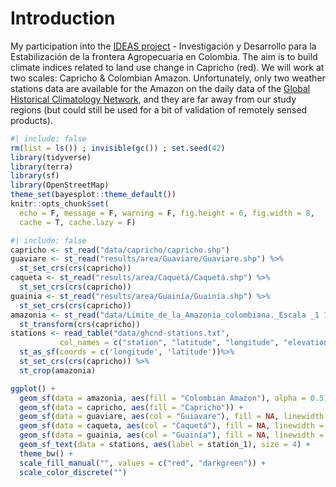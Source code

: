# Introduction {.unnumbered}

My participation into the [IDEAS project](https://ur-forets-societes.cirad.fr/dans-le-monde/projets-de-recherche/ideas) - Investigación y Desarrollo para la Estabilización de la frontera Agropecuaria en Colombia. The aim is to build climate indices related to land use change in Capricho (red). We will work at two scales: Capricho & Colombian Amazon. Unfortunately, only two weather stations data are available for the Amazon on the daily data of the [Global Historical Climatology Network](https://www.ncei.noaa.gov/products/land-based-station/global-historical-climatology-network-daily), and they are far away from our study regions (but could still be used for a bit of validation of remotely sensed products).

```r
#| include: false
rm(list = ls()) ; invisible(gc()) ; set.seed(42)
library(tidyverse)
library(terra)
library(sf)
library(OpenStreetMap)
theme_set(bayesplot::theme_default())
knitr::opts_chunk$set(
  echo = F, message = F, warning = F, fig.height = 6, fig.width = 8,
  cache = T, cache.lazy = F)
```

```r
#| include: false
capricho <- st_read("data/capricho/capricho.shp")
guaviare <- st_read("results/area/Guaviare/Guaviare.shp") %>% 
  st_set_crs(crs(capricho))
caqueta <- st_read("results/area/Caquetá/Caquetá.shp") %>% 
  st_set_crs(crs(capricho))
guainia <- st_read("results/area/Guainía/Guainía.shp") %>% 
  st_set_crs(crs(capricho))
amazonia <- st_read("data/Límite_de_la_Amazonia_colombiana._Escala _1 100.000/L%C3%ADmite_de_la_Amazonia_colombiana._Escala%3A_1%3A100.000.shp") %>% 
  st_transform(crs(capricho))
stations <- read_table("data/ghcnd-stations.txt", 
           col_names = c("station", "latitude", "longitude", "elevation", "state", "station")) %>% 
  st_as_sf(coords = c('longitude', 'latitude'))%>% 
  st_set_crs(crs(capricho)) %>% 
  st_crop(amazonia)
```

```r
ggplot() +
  geom_sf(data = amazonia, aes(fill = "Colombian Amazon"), alpha = 0.5) +
  geom_sf(data = capricho, aes(fill = "Capricho")) +
  geom_sf(data = guaviare, aes(col = "Guiavare"), fill = NA, linewidth = 1.5) +
  geom_sf(data = caqueta, aes(col = "Caquetá"), fill = NA, linewidth = 1.5) +
  geom_sf(data = guainia, aes(col = "Guainía"), fill = NA, linewidth = 1.5) +
  geom_sf_text(data = stations, aes(label = station_1), size = 4) +
  theme_bw() +
  scale_fill_manual("", values = c("red", "darkgreen")) +
  scale_color_discrete("")
```
